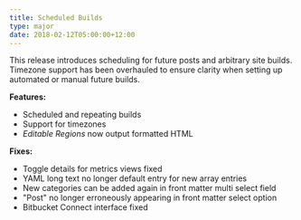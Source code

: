 ```yaml
---
title: Scheduled Builds
type: major
date: 2018-02-12T05:00:00+12:00
---
```


This release introduces scheduling for future posts and arbitrary site builds. Timezone support has been overhauled to ensure clarity when setting up automated or manual future builds.

**Features:**

* Scheduled and repeating builds
* Support for timezones
* *Editable Regions* now output formatted HTML

**Fixes:**

* Toggle details for metrics views fixed
* YAML long text no longer default entry for new array entries
* New categories can be added again in front matter multi select field
* "Post" no longer erroneously appearing in front matter select option
* Bitbucket Connect interface fixed